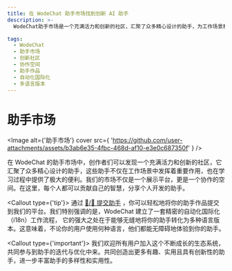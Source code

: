 ```yaml
---
title: 在 WodeChat 助手市场找到创新 AI 助手
description: >-
  WodeChat助手市场是一个充满活力和创新的社区，汇聚了众多精心设计的助手，为工作场景和学习提供便利。欢迎提交你的助手作品，共同创造更多有趣、实用且具有创新性的助手。

tags:
  - WodeChat
  - 助手市场
  - 创新社区
  - 协作空间
  - 助手作品
  - 自动化国际化
  - 多语言版本
---
```


# 助手市场

<Image
  alt={'助手市场'}
  cover
  src={
'https://github.com/user-attachments/assets/b3ab6e35-4fbc-468d-af10-e3e0c687350f'
}
/>

在 WodeChat 的助手市场中，创作者们可以发现一个充满活力和创新的社区，它汇聚了众多精心设计的助手，这些助手不仅在工作场景中发挥着重要作用，也在学习过程中提供了极大的便利。我们的市场不仅是一个展示平台，更是一个协作的空间。在这里，每个人都可以贡献自己的智慧，分享个人开发的助手。

<Callout type={'tip'}>
  通过 [🤖/🏪 提交助手](https://github.com/lobehub/lobe-chat-agents)
  ，你可以轻松地将你的助手作品提交到我们的平台。我们特别强调的是，WodeChat
  建立了一套精密的自动化国际化（i18n）工作流程，
  它的强大之处在于能够无缝地将你的助手转化为多种语言版本。这意味着，不论你的用户使用何种语言，他们都能无障碍地体验到你的助手。
</Callout>

<Callout type={'important'}>
  我们欢迎所有用户加入这个不断成长的生态系统，共同参与到助手的迭代与优化中来。共同创造出更多有趣、实用且具有创新性的助手，进一步丰富助手的多样性和实用性。
</Callout>
